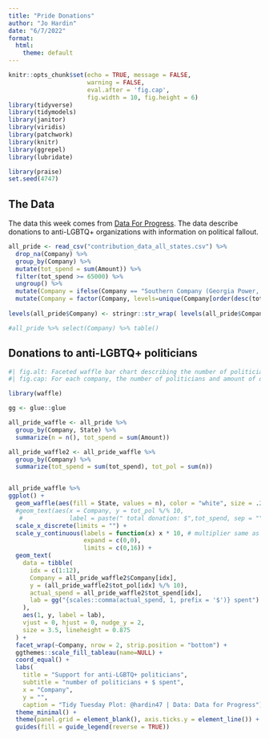 ```yaml
---
title: "Pride Donations"
author: "Jo Hardin"
date: "6/7/2022"
format:
  html:
    theme: default
---
```


```r
knitr::opts_chunk$set(echo = TRUE, message = FALSE, 
                      warning = FALSE,
                      eval.after = 'fig.cap', 
                      fig.width = 10, fig.height = 6)
library(tidyverse)
library(tidymodels)
library(janitor)
library(viridis)
library(patchwork)
library(knitr)
library(ggrepel)
library(lubridate)

library(praise)
set.seed(4747)
```




## The Data

The data this week comes from [Data For Progress](https://www.dataforprogress.org/accountable-allies).
The data describe donations to anti-LGBTQ+ organizations with information on political fallout.



```r
all_pride <- read_csv("contribution_data_all_states.csv") %>%
  drop_na(Company) %>%
  group_by(Company) %>%
  mutate(tot_spend = sum(Amount)) %>%
  filter(tot_spend >= 65000) %>%
  ungroup() %>%
  mutate(Company = ifelse(Company == "Southern Company (Georgia Power, Alabama Power, Mississippi Power)", "Southern Company Power", Company)) %>%
  mutate(Company = factor(Company, levels=unique(Company[order(desc(tot_spend))]), ordered=TRUE))
  
levels(all_pride$Company) <- stringr::str_wrap( levels(all_pride$Company), width=12 )

#all_pride %>% select(Company) %>% table()
```


## Donations to anti-LGBTQ+ politicians


```r
#| fig.alt: Faceted waffle bar chart describing the number of politicians and total donations for each company giving to an anti-LGBTQ+ politician.  The waffle squares are colored by which state the politician is from.
#| fig.cap: For each company, the number of politicians and amount of donations a company gave to anti-LGBTQ+ politicians, broken down by state.

library(waffle)

gg <- glue::glue

all_pride_waffle <- all_pride %>% 
  group_by(Company, State) %>%
  summarize(n = n(), tot_spend = sum(Amount)) 

all_pride_waffle2 <- all_pride_waffle %>%
  group_by(Company) %>%
  summarize(tot_spend = sum(tot_spend), tot_pol = sum(n)) 


all_pride_waffle %>%
ggplot() +
  geom_waffle(aes(fill = State, values = n), color = "white", size = .25, n_rows = 10, flip = TRUE) +
  #geom_text(aes(x = Company, y = tot_pol %/% 10, 
   #             label = paste(" total donation: $",tot_spend, sep = ""))) +   
  scale_x_discrete(limits = "") + 
  scale_y_continuous(labels = function(x) x * 10, # multiplier same as n_col
                     expand = c(0,0),
                     limits = c(0,16)) +
  geom_text(
    data = tibble(
      idx = c(1:12),
      Company = all_pride_waffle2$Company[idx],
      y = (all_pride_waffle2$tot_pol[idx] %/% 10),
      actual_spend = all_pride_waffle2$tot_spend[idx],
      lab = gg("{scales::comma(actual_spend, 1, prefix = '$')} spent")
    ),
    aes(1, y, label = lab),
    vjust = 0, hjust = 0, nudge_y = 2,
    size = 3.5, lineheight = 0.875
  ) +
  facet_wrap(~Company, nrow = 2, strip.position = "bottom") +
  ggthemes::scale_fill_tableau(name=NULL) +
  coord_equal() +
  labs(
    title = "Support for anti-LGBTQ+ politicians",
    subtitle = "number of politicians + $ spent",
    x = "Company",
    y = "",
    caption = "Tidy Tuesday Plot: @hardin47 | Data: Data for Progress") +
  theme_minimal() +
  theme(panel.grid = element_blank(), axis.ticks.y = element_line()) +
  guides(fill = guide_legend(reverse = TRUE))

```



